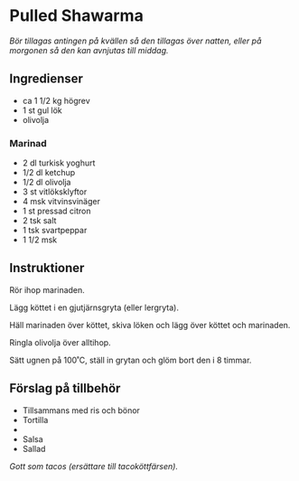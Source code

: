 
# Pulled Shawarma

_Bör tillagas antingen på kvällen så den tillagas över natten,
eller på morgonen så den kan avnjutas till middag._

## Ingredienser

- ca 1 1/2 kg högrev
- 1 st gul lök
- olivolja

### Marinad

- 2 dl turkisk yoghurt
- 1/2 dl ketchup
- 1/2 dl olivolja
- 3 st vitlöksklyftor
- 4 msk vitvinsvinäger
- 1 st pressad citron
- 2 tsk salt
- 1 tsk svartpeppar
- 1 1/2 msk <InternalLink path="shawarmakrydda" text="shawarmakrydda" />

## Instruktioner

Rör ihop marinaden.

Lägg köttet i en gjutjärnsgryta (eller lergryta).

Häll marinaden över köttet, skiva löken och lägg över köttet och marinaden.

Ringla olivolja över alltihop.

Sätt ugnen på 100˚C, ställ in grytan och glöm bort den i 8 timmar.

## Förslag på tillbehör

- Tillsammans med ris och bönor
- Tortilla
- <InternalLink path="guacamole" text="Guacamole" />
- Salsa
- Sallad

_Gott som tacos (ersättare till tacoköttfärsen)._
